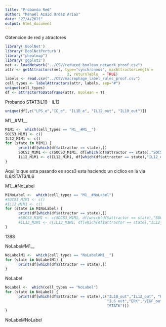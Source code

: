 ```yaml
---
title: "Probando Red"
author: "Manuel Azaid Ordaz Arias"
date: "27/4/2021"
output: html_document
---
```

Obtencion de red y atractores
```r
library('BoolNet')
library('BoolNetPerturb')
library("pheatmap")
library('ggplot2')
net <- loadNetwork("../CSV/reduced_boolean_network_proof.csv")
attr <- getAttractors(net, type="synchronous", maxAttractorLength =
                            2, returnTable  = TRUE)
labels <- read.csv("../CSV/macrophage_label_rules_proof.csv")
cell_types <- labelAttractors(attr, labels, sep="#")
unique(cell_types)
df <- attractorToDataframe(attr, Boolean = T)
```

Probando STAT3IL10 - IL12

```r
unique(df[,c("LPS_e","IC_e", "IL1B_e", "IL12_out", "IL10_out")])
```


M1__#M1__
```r
M1M1 <-  which(cell_types == "M1__#M1__")
SOCS3_M1M1 <- c()
IL12_M1M1 <- c()
for (state in M1M1) {
      print(df[which(df$attractor == state),])
      SOCS3_M1M1 <- c(SOCS3_M1M1, df[which(df$attractor == state),"SOCS3"])
      IL12_M1M1 <- c(IL12_M1M1, df[which(df$attractor == state),"IL12_out"])
}

```
Aqui lo que esta pasando es socs3 esta haciendo un ciclico en la via IL6/STAT3/IL6

M1__#NoLabel

```r
M1NoLabel <-  which(cell_types == "M1__#NoLabel")
#SOCS3_M1M1 <- c()
#IL12_M1M1 <- c()
for (state in M1NoLabel) {
      print(df[which(df$attractor == state),])
      #SOCS3_M1M1 <- c(SOCS3_M1M1, df[which(df$attractor == state),"SOCS3"])
      #IL12_M1M1 <- c(IL12_M1M1, df[which(df$attractor == state),"IL12_out"])
}

```
1388

NoLabel#M1__
```r
NoLabelM1 <-  which(cell_types == "NoLabel#M1__")
for (state in NoLabelM1) {
      print(df[which(df$attractor == state),])
}

```

NoLabel
```r
NoLabel <-  which(cell_types == "NoLabel")
for (state in NoLabel) {
      print(df[which(df$attractor == state),c("IL10_out","IL12_out", "FCGR",
                                              "IL6_out","ERK","VEGF_out","HIF1a",
                                              "STAT6")])
}
```

NoLabel#NoLabel
